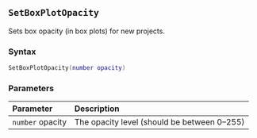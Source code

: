 ::: {.minipage data-latex="{\textwidth}"}
## `SetBoxPlotOpacity`

Sets box opacity\index{graphs!box plots} (in box plots) for new projects.

### Syntax {-}

``` .lua
SetBoxPlotOpacity(number opacity)
```

### Parameters {-}

**Parameter** | **Description**
| :-- | :-- |
| `number` opacity | The opacity level (should be between 0--255) |
:::
